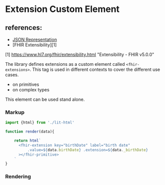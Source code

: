 
<Meta title="Components/Datatypes/Special Type/Extension/1. the element" component={Extension}/>


# Extension Custom Element

## references:
* [JSON Representation](http://hl7.org/fhir/R5/json.html#primitive)
* [FHIR Extensibility][1]

[1]  https://www.hl7.org/fhir/extensibility.html "Extensibility - FHIR v5.0.0"

The library defines extensions as a custom element called `<fhir-extensions>`. This tag is used in different contexts to cover the different use cases.

* on primitives
* on complex types

This element can be used stand alone.

### Markup

```typescript
import {html} from './lit-html'

function render(data){

    return html`
      <fhir-extension key="birthDate" label="birth date"
          .value=${data.birthDate} .extension=${data._birthDate}
      ></fhir-primitive>
    `
}
```
### Rendering

<fhir-beacon-demo>
    <fhir-extension slot="display" label="extension element" data={data}></fhir-extension>
    <fhir-extension slot="structure" label="extension element" data={data}></fhir-extension>
    <fhir-extension slot="debug" label="extension element" data={data}></fhir-extension>
</fhir-beacon-demo>
